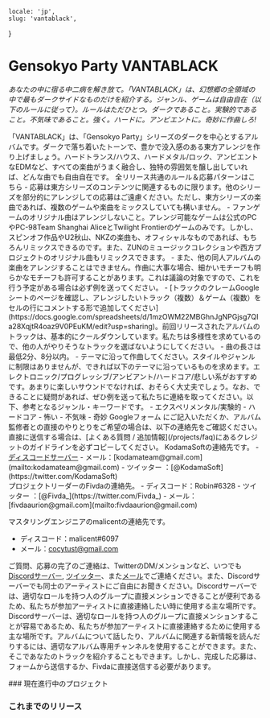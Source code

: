     locale: 'jp',
    slug: 'vantablack',
}

# Gensokyo Party VANTABLACK

*あなたの中に宿る中二病を解き放て。「VANTABLACK」は、幻想郷の全領域の中で最もダークサイドなものだけを紹介する。ジャンル、ゲームは自由自在（以下のルールに従って）。ルールはただひとつ。ダークであること。実験的であること。不気味であること。強く。ハードに。アンビエントに。奇妙に作曲しろ!*

<WrappableParagraph title="紹介">
「VANTABLACK」は、「Gensokyo Party」シリーズのダークを中心とするアルバムです。ダークで落ち着いたトーンで、豊かで没入感のある東方アレンジを作り上げましょう。ハードトランス/ハウス、ハードメタル/ロック、アンビエントなEDMなど、すべての楽曲がうまく融合し、独特の雰囲気を醸し出していれば、どんな曲でも自由自在です。
</WrappableParagraph>

<WrappableParagraph title="KodamaSounds固有の一般なルール">
    <CtaButton link='/projects/faq' icon='book'>
        <span>全リリース共通のルール＆応募パターンはこちら</span>
    </CtaButton>
</WrappableParagraph>

<WrappableParagraph title="作曲に関するルール">
- 応募は東方シリーズのコンテンツに関連するものに限ります。他のシリーズを部分的にアレンジしての応募はご遠慮ください。ただし、東方シリーズの楽曲であれば、複数のゲームや楽曲をミックスしていても構いません。
- ファンゲームのオリジナル曲はアレンジしないこと。アレンジ可能なゲームは公式のPCやPC-98Team Shanghai AliceとTwilight Frontierのゲームのみです。しかし、スピンオフ作品やU2秋山、NKZの楽曲も、オフィシャルなものであれば、もちろんリミックスできるのです。また、ZUNのミュージックコレクションや西方プロジェクトのオリジナル曲もリミックスできます。
- また、他の同人アルバムの楽曲をアレンジすることはできません。作曲に大事な場合、細かいモチーフも明らかなモチーフも許可することがあります。これは議論の対象ですので、これを行う予定がある場合は必ず例を送ってください。
- [トラックのクレームGoogleシートのページを確認し、アレンジしたいトラック（複数）＆ゲーム（複数）をセルの行にコメントする形で追加してください](https://docs.google.com/spreadsheets/d/1mzOWM22MBGhnJgNPGjsg7QIa28XqjtR4oaz9V0PEuKM/edit?usp=sharing)。前回リリースされたアルバムのトラックは、基本的にクールダウンしています。私たちは多様性を求めているので、他の人がやりそうなトラックを選ばないようにしてください。
- 曲の長さは最低2分、8分以内。
- テーマに沿って作曲してください。スタイルやジャンルに制限はありませんが、できれば以下のテーマに沿っているものを求めます。エレクトロニック/プログレッシブ/アンビアント/ハードコア/悲しい系がおすすめです。あまりに楽しいサウンドでなければ、おそらく大丈夫でしょう。なお、できることに疑問があれば、ぜひ例を送って私たちに連絡を取ってください。以下、参考となるジャンル・キーワードです。
    - エクスペリメンタル/実験的
    - ハードコア
    - 怖い
    - 不気味
    - 奇妙
</WrappableParagraph>

<WrappableParagraph title="応募について">
<CtaButton link='https://forms.gle/6yX1cuF8GNooJzQk9' icon='envelope'>
    <span>Googleフォーム</span>
</CtaButton>
にご記入いただくか、アルバム監修者との直接のやりとりをご希望の場合は、以下の連絡先をご確認ください。直接に送信する場合は、[よくある質問 / 追加情報](/projects/faq)にあるクレジットのガイドラインを必ずコピーしてください。
</WrappableParagraph>

<WrappableParagraph title="お問い合わせ（ご質問・応募）">
KodamaSoftの連絡先です。
- <a href="/discord">ディスコードサーバー</a> 
- メール：[kodamateam@gmail.com](mailto:kodamateam@gmail.com)
- ツイッター ：[@KodamaSoft](https://twitter.com/KodamaSoft)

<br/>
プロジェクトリーダーのFivdaの連絡先。
- ディスコード：Robin#6328
- ツイッター ：[@Fivda_](https://twitter.com/Fivda_)
- メール：[fivdaaurion@gmail.com](mailto:fivdaaurion@gmail.com)

マスタリングエンジニアのmalicentの連絡先です。
- ディスコード：malicent#6097
- メール：[cocytust@gmail.com](mailto:cocytust@gmail.com)

ご質問、応募の完了のご連絡は、TwitterのDM/メンションなど、いつでも<a href="/discord">Discordサーバー</a>, [ツイッター](https://twitter.com/KodamaSoft)、また[メール](mailto:kodamateam@gmail.com)でご連絡ください。また、Discordサーバーでも同士のアーティストにご自由にお聞きください。Discordサーバーでは、適切なロールを持つ人のグループに直接メンションできることが便利であるため、私たちが参加アーティストに直接連絡したい時に使用する主な場所です。Discordサーバーは、適切なロールを持つ人のグループに直接メンションすることが容易であるため、私たちが参加アーティストに直接連絡するために使用する主な場所です。アルバムについて話したり、アルバムに関連する新情報を読んだりするには、適切なアルバム専用チャンネルを使用することができます。また、そこであなたのトラックを紹介することもできます。しかし、完成した応募は、フォームから送信するか、Fivdaに直接送信する必要があります。
</WrappableParagraph>

<WrappableParagraph title="Releases Information">
### 現在進行中のプロジェクト
<ProjectInformation slug="vantablack" />

### これまでのリリース
<AlbumListing slug="gensyoko-party-2" />
</WrappableParagraph>